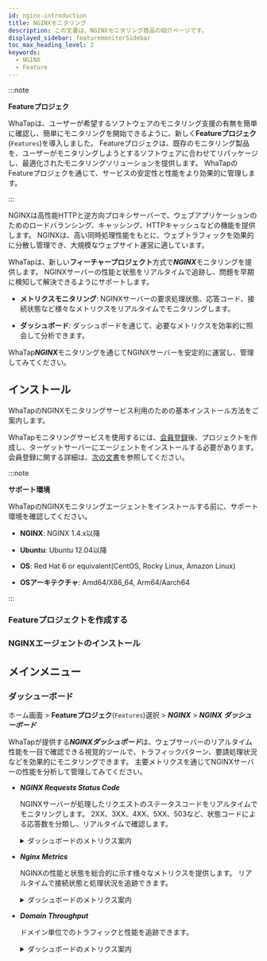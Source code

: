 ```yaml
---
id: nginx-introduction
title: NGINXモニタリング
description: この文書は、NGINXモニタリング商品の紹介ページです。
displayed_sidebar: featuremonitorSidebar
toc_max_heading_level: 2
keywords:
  - NGINX
  - Feature
---
```



:::note

**Featureプロジェク**<ScrollToLink anchor='feature-project' />

WhaTapは、ユーザーが希望するソフトウェアのモニタリング支援の有無を簡単に確認し、簡単にモニタリングを開始できるように、新しく**Featureプロジェク**(<code class='Features'>Features</code>)を導入しました。 Featureプロジェクは、既存のモニタリング製品を、ユーザーがモニタリングしようとするソフトウェアに合わせてリパッケージし、最適化されたモニタリングソリューションを提供します。 WhaTapのFeatureプロジェクを通じて、サービスの安定性と性能をより効果的に管理します。 

:::

NGINXは高性能HTTPと逆方向プロキシサーバーで、ウェブアプリケーションのためのロードバランシング、キャッシング、HTTPキャッシュなどの機能を提供します。 NGINXは、高い同時処理性能をもとに、ウェブトラフィックを効果的に分散し管理でき、大規模なウェブサイト運営に適しています。

WhaTapは、新しい**フィーチャープロジェクト**方式で***NGINX***モニタリングを提供します。 NGINXサーバーの性能と状態をリアルタイムで追跡し、問題を早期に検知して解決できるようにサポートします。

- **メトリクスモニタリング**: NGINXサーバーの要求処理状態、応答コード、接続状態など様々なメトリクスをリアルタイムでモニタリングします。

- **ダッシュボード**: ダッシュボードを通じて、必要なメトリクスを効率的に照会して分析できます。

WhaTap***NGINX***モニタリングを通じてNGINXサーバーを安定的に運営し、管理してみてください。

## インストール

WhaTapのNGINXモニタリングサービス利用のための基本インストール方法をご案内します。 

WhaTapモニタリングサービスを使用するには、[会員登録](https://www.whatap.io/ja/signup/)後、プロジェクトを作成し、ターゲットサーバーにエージェントをインストールする必要があります。 会員登録に関する詳細は、[次の文書](../account/account-manage)を参照してください。 

:::note 

**サポート環境**<ScrollToLink anchor='NGINX-supported-env' />

WhaTapのNGINXモニタリングエージェントをインストールする前に、サポート環境を確認してください。 

- **NGINX**: NGINX 1.4.x以降

- **Ubuntu**: Ubuntu 12.04以降

- **OS**: Red Hat 6 or equivalent(CentOS, Rocky Linux, Amazon Linux)

- **OSアーキテクチャ**: Amd64/X86_64, Arm64/Aarch64

:::

### Featureプロジェクトを作成する


<Createprojectv2 />

### NGINXエージェントのインストール

<InstallFeature name='NGINXエージェント設定' />

## メインメニュー

### ダッシューボード

ホーム画面 > **Featureプロジェク**(<code class='Features'>Features</code>)選択 > ***NGINX*** > ***NGINX ダッシューボード***

WhaTapが提供する***NGINXダッシュボード***は、ウェブサーバーのリアルタイム性能を一目で確認できる視覚的ツールで、トラフィックパターン、要請処理状況などを効果的にモニタリングできます。 主要メトリクスを通じてNGINXサーバーの性能を分析して管理してみてください。

- ***NGINX Requests Status Code***

  NGINXサーバーが処理したリクエストのステータスコードをリアルタイムでモニタリングします。 2XX、3XX、4XX、5XX、503など、状態コードによる応答数を分類し、リアルタイムで確認します。

  <details>
  <summary>ダッシュボードのメトリクス案内</summary>

  <HttpStatus />

  </details>

- ***Nginx Metrics***

  NGINXの性能と状態を総合的に示す様々なメトリクスを提供します。 リアルタイムで接続状態と処理状況を追跡できます。

  <details>
  <summary>ダッシュボードのメトリクス案内</summary>

  - ***NGINX Connections Accepted***: NGINXサーバーが許可した接続数を表示します。 

  - ***NGINX Writing***: クライアントに応答を書いている接続数を追跡します。 

  - ***Active Connections(accepted)***: NGINXサーバーが現在処理中のクライアントとの接続数を表示します。 

  - ***Waiting***: Keep-alive状態で待機中の接続を表示します。 

  - ***Handled Request***: NGIMXサーバーが正常に処理したリクエスト数を表示します。 

  - ***NGINX Requests***: NGIMXサーバーが受信したリクエストの合計数をリアルタイムで追跡します。

  - ***NGINX Reading***: クライアントからのリクエストデータを読み取り中の接続数を表示します。 

  </details>

- ***Domain Throughput***

  ドメイン単位でのトラフィックと性能を追跡できます。 

  <details>
  <summary>ダッシュボードのメトリクス案内</summary>

  - ***Response Bytes SUM***: 応答として送信された合計バイト数を表示します。 サーバーが処理したトラフィック全体の量をモニタリングできます。

  - ***Latency Average***: 平均の応答遅延時間を表示します。 サーバーの応答速度を評価する重要なメトリクスです。

  </details>
